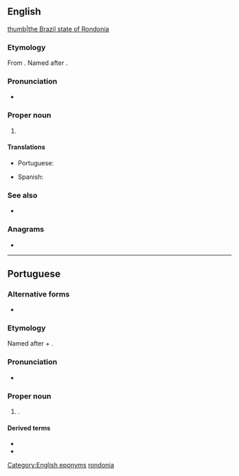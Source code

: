 ==English==
{{wikipedia}}
[[file:Brazil State Rondonia.svg|thumb|the Brazil state of Rondonia]]

===Etymology===
From {{der|en|pt|Rondônia}}. Named after {{w|Cândido Rondon}}.

===Pronunciation===
* {{IPA|en|/ɹɒnˈdəʊnɪə/}}

===Proper noun===
{{en-proper noun}}

# {{place|en|state|r/North Region|c/Brazil|capital=Porto Velho}}

====Translations====
{{trans-top|state in north-western Brazil}}
* Portuguese: {{t+|pt|Rondônia|m|f}}
{{trans-mid}}
* Spanish: {{t|es|Rondonia|f}}
{{trans-bottom}}

===See also===
* {{pedialite}}

===Anagrams===
* {{anagrams|en|a=adinnoor|nonradio}}

[[Category:English eponyms]]
[[Category:English terms spelled with Ô|rondonia]]

----

==Portuguese==

===Alternative forms===
* {{alter|pt|Rondónia||Portugal}}

===Etymology===
Named after {{w|Cândido Rondon}} + {{af|pt|-ia}}.

===Pronunciation===
{{pt-IPA}}
* {{audio|pt|Pt-br Rondônia.ogg|Audio (BR)}}

===Proper noun===
{{pt-proper noun|m|g2=f}} {{tlb|pt|Brazilian Portuguese spelling}}

# {{place|pt|state|macroregion/pt:North Region|c/pt:Brazil|capital=pt:Porto Velho}}.
#: {{syn|pt|RO|q1=abbreviation}}

====Derived terms====
* {{l|pt|rondoniano}}
* {{l|pt|rondoniense}}

{{cln|pt|eponyms}}